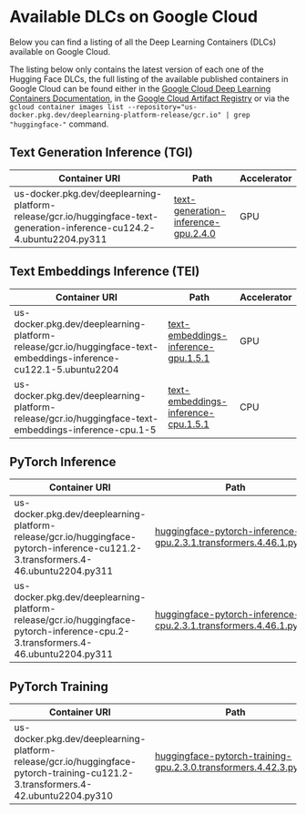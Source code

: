 # Available DLCs on Google Cloud

Below you can find a listing of all the Deep Learning Containers (DLCs) available on Google Cloud.

<Tip>

The listing below only contains the latest version of each one of the Hugging Face DLCs, the full listing of the available published containers in Google Cloud can be found either in the [Google Cloud Deep Learning Containers Documentation](https://cloud.google.com/deep-learning-containers/docs/choosing-container#hugging-face), in the [Google Cloud Artifact Registry](https://console.cloud.google.com/artifacts/docker/deeplearning-platform-release/us/gcr.io) or via the `gcloud container images list --repository="us-docker.pkg.dev/deeplearning-platform-release/gcr.io" | grep "huggingface-"` command.

</Tip>

## Text Generation Inference (TGI)

| Container URI                                                                                                           | Path                                                                                                                                        | Accelerator |
| ----------------------------------------------------------------------------------------------------------------------- | ------------------------------------------------------------------------------------------------------------------------------------------- | ----------- |
| us-docker.pkg.dev/deeplearning-platform-release/gcr.io/huggingface-text-generation-inference-cu124.2-4.ubuntu2204.py311 | [text-generation-inference-gpu.2.4.0](https://github.com/huggingface/Google-Cloud-Containers/tree/main/containers/tgi/gpu/2.4.0/Dockerfile) | GPU         |

## Text Embeddings Inference (TEI)

| Container URI                                                                                                     | Path                                                                                                                                        | Accelerator |
| ----------------------------------------------------------------------------------------------------------------- | ------------------------------------------------------------------------------------------------------------------------------------------- | ----------- |
| us-docker.pkg.dev/deeplearning-platform-release/gcr.io/huggingface-text-embeddings-inference-cu122.1-5.ubuntu2204 | [text-embeddings-inference-gpu.1.5.1](https://github.com/huggingface/Google-Cloud-Containers/tree/main/containers/tei/gpu/1.5.1/Dockerfile) | GPU         |
| us-docker.pkg.dev/deeplearning-platform-release/gcr.io/huggingface-text-embeddings-inference-cpu.1-5              | [text-embeddings-inference-cpu.1.5.1](https://github.com/huggingface/Google-Cloud-Containers/tree/main/containers/tei/cpu/1.5.1/Dockerfile) | CPU         |

## PyTorch Inference

| Container URI                                                                                                                     | Path                                                                                                                                                                                                              | Accelerator |
| --------------------------------------------------------------------------------------------------------------------------------- | ----------------------------------------------------------------------------------------------------------------------------------------------------------------------------------------------------------------- | ----------- |
| us-docker.pkg.dev/deeplearning-platform-release/gcr.io/huggingface-pytorch-inference-cu121.2-3.transformers.4-46.ubuntu2204.py311 | [huggingface-pytorch-inference-gpu.2.3.1.transformers.4.46.1.py311](https://github.com/huggingface/Google-Cloud-Containers/tree/main/containers/pytorch/inference/gpu/2.3.1/transformers/4.46.1/py311/Dockerfile) | GPU         |
| us-docker.pkg.dev/deeplearning-platform-release/gcr.io/huggingface-pytorch-inference-cpu.2-3.transformers.4-46.ubuntu2204.py311   | [huggingface-pytorch-inference-cpu.2.3.1.transformers.4.46.1.py311](https://github.com/huggingface/Google-Cloud-Containers/tree/main/containers/pytorch/inference/cpu/2.3.1/transformers/4.46.1/py311/Dockerfile) | CPU         |

## PyTorch Training

| Container URI                                                                                                                    | Path                                                                                                                                                                                                            | Accelerator |
| -------------------------------------------------------------------------------------------------------------------------------- | --------------------------------------------------------------------------------------------------------------------------------------------------------------------------------------------------------------- | ----------- |
| us-docker.pkg.dev/deeplearning-platform-release/gcr.io/huggingface-pytorch-training-cu121.2-3.transformers.4-42.ubuntu2204.py310 | [huggingface-pytorch-training-gpu.2.3.0.transformers.4.42.3.py310](https://github.com/huggingface/Google-Cloud-Containers/tree/main/containers/pytorch/training/gpu/2.3.0/transformers/4.42.3/py310/Dockerfile) | GPU         |
